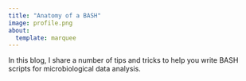 ```yaml
---
title: "Anatomy of a BASH"
image: profile.png
about:
  template: marquee
---
```


In this blog, I share a number of tips and tricks to help you write BASH scripts for microbiological data analysis.
